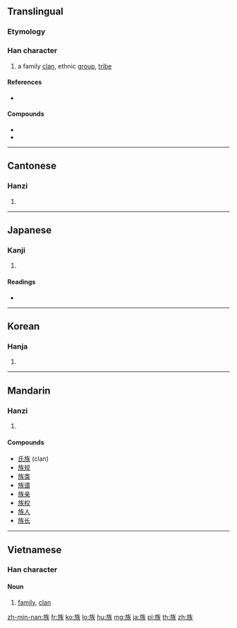 ==Translingual==

===Etymology===
{{Han compound|㫃|矢|t2=arrow|ls=ic}}

===Han character===
{{Han char|rn=70|rad=方|as=07|sn=11|four=0823<sub>4</sub>|canj=卜尸人人大 (YSOOK)|ids=⿸⿰[[方]][[𠂉]][[矢]]}}

# a family [[clan]], ethnic [[group]], [[tribe]]

====References====
* {{Han ref|kx=0484.030|dkj=13661|dj=0846.030|hdz=32181.010|uh=65CF|ud=26063|bh=B1DA|bd=45530}}

====Compounds====
* {{Hani|[[家族]]}}
* {{Hani|[[民族]]}}

----

==Cantonese==

===Hanzi===
{{yue-hanzi|jyut=[[zuk6]]|y=juk6}}

# {{defn|lang=yue|sort=方07}}

----

==Japanese==

===Kanji===
{{ja-kanji|grade=3|rs=方07}}

# {{defn|lang=ja|sort=方07}}

====Readings====
* {{ja-readings|on=[[ぞく]] (zoku), [[そう]] (sō)|kun=[[やから]] (yakara)}}

----

==Korean==

===Hanja===
{{ko-hanja|hangeul=[[족]], [[주]]|eumhun=|rv=jok, ju|mr=chok, chu|y=cok, cwu}}

# {{defn|lang=ko|sort=方07}}

----

==Mandarin==

===Hanzi===
{{cmn-hanzi|pin=[[zú]] ([[zu2]])|wg=tsu<sup>2</sup>}}

# {{defn|lang=cmn|sort=方07}}

====Compounds====
* [[氏族]] (clan)
* [[族规]]
* [[族类]]
* [[族谱]]
* [[族亲]]
* [[族权]]
* [[族人]]
* [[族长]]

----

==Vietnamese==

===Han character===

====Noun====
{{vi-hantu|tộc|rs=方07|pos=noun}}

# [[family]], [[clan]]

[[zh-min-nan:族]]
[[fr:族]]
[[ko:族]]
[[lo:族]]
[[hu:族]]
[[mg:族]]
[[ja:族]]
[[pl:族]]
[[th:族]]
[[zh:族]]